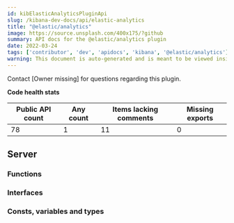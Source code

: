 ```yaml
---
id: kibElasticAnalyticsPluginApi
slug: /kibana-dev-docs/api/elastic-analytics
title: "@elastic/analytics"
image: https://source.unsplash.com/400x175/?github
summary: API docs for the @elastic/analytics plugin
date: 2022-03-24
tags: ['contributor', 'dev', 'apidocs', 'kibana', '@elastic/analytics']
warning: This document is auto-generated and is meant to be viewed inside our experimental, new docs system. Reach out in #docs-engineering for more info.
---
```




Contact [Owner missing] for questions regarding this plugin.

**Code health stats**

| Public API count  | Any count | Items lacking comments | Missing exports |
|-------------------|-----------|------------------------|-----------------|
| 78 | 1 | 11 | 0 |

## Server

### Functions
<DocDefinitionList data={elasticAnalyticsObj.server.functions}/>

### Interfaces
<DocDefinitionList data={elasticAnalyticsObj.server.interfaces}/>

### Consts, variables and types
<DocDefinitionList data={elasticAnalyticsObj.server.misc}/>

